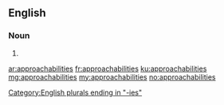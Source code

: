 ==English==

===Noun===
{{head|en|plural}}

# {{plural of|approachability|lang=en|nocat=1}}

[[Category:English plurals ending in "-ies"]]

[[ar:approachabilities]]
[[fr:approachabilities]]
[[ku:approachabilities]]
[[mg:approachabilities]]
[[my:approachabilities]]
[[no:approachabilities]]
